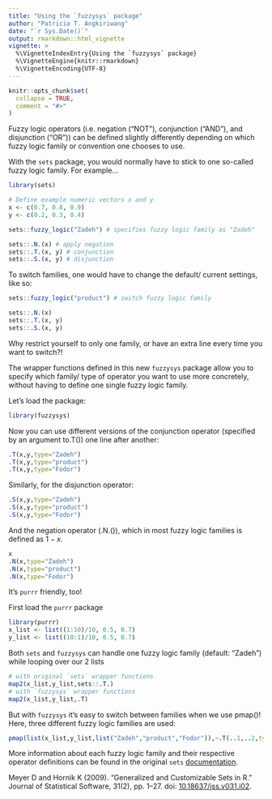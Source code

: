 ```yaml
---
title: "Using the `fuzzysys` package"
author: "Patricia T. Angkiriwang"
date: "`r Sys.Date()`"
output: rmarkdown::html_vignette
vignette: >
  %\VignetteIndexEntry{Using the `fuzzysys` package}
  %\VignetteEngine{knitr::rmarkdown}
  %\VignetteEncoding{UTF-8}
---
```


```r
knitr::opts_chunk$set(
  collapse = TRUE,
  comment = "#>"
)
```

Fuzzy logic operators (i.e. negation ("NOT"), conjunction ("AND"), and disjunction ("OR")) can be defined slightly differently depending on which fuzzy logic family or convention one chooses to use. 

With the `sets` package, you would normally have to stick to one so-called fuzzy logic family. For example...

```r
library(sets)

# Define example numeric vectors x and y
x <- c(0.7, 0.8, 0.9)
y <- c(0.2, 0.3, 0.4)

sets::fuzzy_logic("Zadeh") # specifies fuzzy logic family as "Zadeh"

sets::.N.(x) # apply negation
sets::.T.(x, y) # conjunction
sets::.S.(x, y) # disjunction
```

To switch families, one would have to change the default/ current settings, like so: 

```r
sets::fuzzy_logic("product") # switch fuzzy logic family

sets::.N.(x)
sets::.T.(x, y)
sets::.S.(x, y)
```

Why restrict yourself to only one family, or have an extra line every time you want to switch?!

The wrapper functions defined in this new `fuzzysys` package allow you to specify which family/ type of operator you want to use more concretely, without having to define one single fuzzy logic family.

Let's load the package:

```r
library(fuzzysys)
```


Now you can use different versions of the conjunction operator (specified by an argument to.T()) one line after another:

```r
.T(x,y,type="Zadeh")
.T(x,y,type="product")
.T(x,y,type="Fodor")
```

Similarly, for the disjunction operator:

```r
.S(x,y,type="Zadeh")
.S(x,y,type="product")
.S(x,y,type="Fodor")
```

And the negation operator (.N.()), which in most fuzzy logic families is defined as $1-x$.

```r
x
.N(x,type="Zadeh")
.N(x,type="product")
.N(x,type="Fodor")
```

It's `purrr` friendly, too!

First load the `purrr` package

```r
library(purrr)
x_list <- list((1:10)/10, 0.5, 0.7)
y_list <- list((10:1)/10, 0.5, 0.7)
```

Both `sets` and `fuzzysys` can handle one fuzzy logic family (default: "Zadeh") while looping over our 2 lists

```r
# with original `sets` wrapper functions
map2(x_list,y_list,sets::.T.)
# with `fuzzysys` wrapper functions
map2(x_list,y_list,.T)
```

But with `fuzzysys` it's easy to switch between families when we use pmap()! Here, three different fuzzy logic families are used: 

```r
pmap(list(x_list,y_list,list("Zadeh","product","Fodor")),~.T(..1,..2,type=..3))
```

More information about each fuzzy logic family and their respective operator definitions can be found in the original `sets` [documentation](https://www.rdocumentation.org/packages/sets/versions/1.0-18/topics/fuzzy).

Meyer D and Hornik K (2009). “Generalized and Customizable Sets in R.” Journal of Statistical Software, 31(2), pp. 1–27. doi: [10.18637/jss.v031.i02](https://www.jstatsoft.org/article/view/v031i02).

